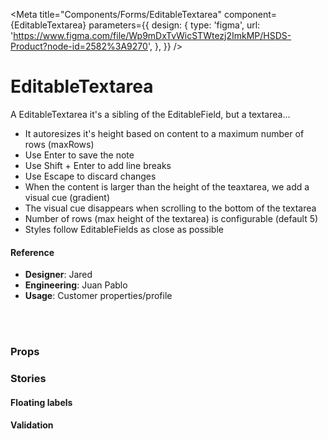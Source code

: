 
<Meta
  title="Components/Forms/EditableTextarea"
  component={EditableTextarea}
  parameters={{
    design: {
      type: 'figma',
      url:
        'https://www.figma.com/file/Wp9mDxTvWicSTWtezj2ImkMP/HSDS-Product?node-id=2582%3A9270',
    },
  }}
/>

# EditableTextarea

A EditableTextarea it's a sibling of the EditableField, but a textarea...

- It autoresizes it's height based on content to a maximum number of rows (maxRows)
- Use Enter to save the note
- Use Shift + Enter to add line breaks
- Use Escape to discard changes
- When the content is larger than the height of the teaxtarea, we add a visual cue (gradient)
- The visual cue disappears when scrolling to the bottom of the textarea
- Number of rows (max height of the textarea) is configurable (default 5)
- Styles follow EditableFields as close as possible

<Canvas>
  <Story name="default">
    <ContainerUI>
      <EditableTextarea />
      <EditableTextarea
        label="To do"
        value={`Hello don't forget:
    1. Use "Enter" to save the note
    2. Use "Shift + Enter" to add line breaks
    3. Use "Escape" to discard changes
  `}
        maxRows={4}
      />
      <EditableTextarea
        label="Jefsum"
        value={`
  They're using our own satellites against us.
  And the clock is ticking.
  Did he just throw my cat out of the window? Yeah, but your scientists were so preoccupied with whether or not they could, they didn't stop to think if they should. Life finds a way.
  I was part of something special. Checkmate...
  My dad once told me, laugh and the world laughs with you, Cry, and I'll give you something to cry about you little bastard!
  Hey, you know how I'm, like, always trying to save the planet? Here's my chance.
  `}
        maxRows={10}
      />
    </ContainerUI>
  </Story>
</Canvas>

#### Reference

- **Designer**: Jared
- **Engineering**: Juan Pablo
- **Usage**: Customer properties/profile

<br />
<br />

### Props

<ArgsTable of={EditableTextarea} />

### Stories

#### Floating labels

<Canvas>
  <Story name="Floating labels">
    <ContainerUI>
      <EditableTextarea
        label="Notes"
        id="notes"
        label="Some notes"
        placeholder="Some notes"
        floatingLabels
      />
      <EditableTextarea
        floatingLabels
        id="todo"
        label="Some todos"
        placeholder="Some todos"
        value={`Hello don't forget:
    1. To brush your teeth
    2. Pick up some beer
    3. Maybe pick up some wine too
  `}
        maxRows={5}
      />
    </ContainerUI>
  </Story>
</Canvas>

#### Validation

<Canvas>
  <Story name="Validation">
    <ValidationApp />
  </Story>
</Canvas>
